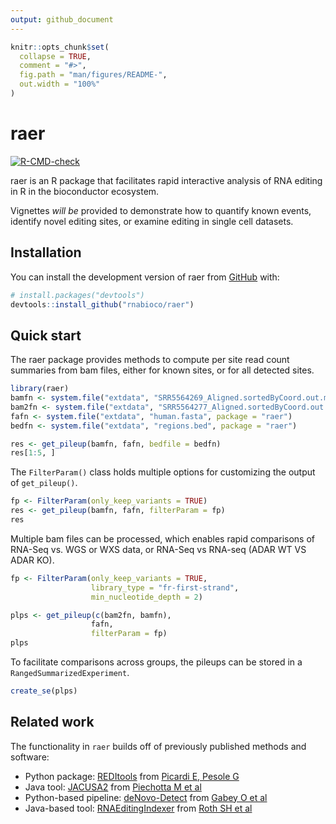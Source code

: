 ```yaml
---
output: github_document
---
```


<!-- README.md is generated from README.Rmd. Please edit that file -->

```r
knitr::opts_chunk$set(
  collapse = TRUE,
  comment = "#>",
  fig.path = "man/figures/README-",
  out.width = "100%"
)
```

# raer

<!-- badges: start -->
[![R-CMD-check](https://github.com/rnabioco/raer/actions/workflows/R-CMD-check.yaml/badge.svg)](https://github.com/rnabioco/raer/actions/workflows/R-CMD-check.yaml)
<!-- badges: end -->

raer is an R package that facilitates rapid interactive analysis of RNA editing in R in the bioconductor ecosystem. 

Vignettes *will be* provided to demonstrate how to quantify known events, identify novel editing sites, or examine editing in single cell datasets. 

## Installation

You can install the development version of raer from [GitHub](https://github.com/) with:

``` r
# install.packages("devtools")
devtools::install_github("rnabioco/raer")
```

## Quick start

The raer package provides methods to compute per site read count summaries from bam files, either for known sites, or for all detected sites.

```r
library(raer)
bamfn <- system.file("extdata", "SRR5564269_Aligned.sortedByCoord.out.md.bam", package = "raer")
bam2fn <- system.file("extdata", "SRR5564277_Aligned.sortedByCoord.out.md.bam", package = "raer")
fafn <- system.file("extdata", "human.fasta", package = "raer")
bedfn <- system.file("extdata", "regions.bed", package = "raer")

res <- get_pileup(bamfn, fafn, bedfile = bedfn)
res[1:5, ]
```

The `FilterParam()` class holds multiple options for customizing the output of 
`get_pileup()`.

```r
fp <- FilterParam(only_keep_variants = TRUE)
res <- get_pileup(bamfn, fafn, filterParam = fp)
res
```

Multiple bam files can be processed, which enables rapid comparisons of RNA-Seq vs. WGS or WXS data, or RNA-Seq vs RNA-seq (ADAR WT VS ADAR KO).

```r
fp <- FilterParam(only_keep_variants = TRUE,
                  library_type = "fr-first-strand",
                  min_nucleotide_depth = 2)

plps <- get_pileup(c(bam2fn, bamfn), 
                  fafn, 
                  filterParam = fp)
plps
```

To facilitate comparisons across groups, the pileups can be stored in a 
`RangedSummarizedExperiment`. 

```r
create_se(plps)
```

## Related work

The functionality in `raer` builds off of previously published methods and software:  

 - Python package: [REDItools](https://github.com/BioinfoUNIBA/REDItools) from [Picardi E, Pesole G](https://doi.org/10.1093/bioinformatics/btt287)   
 - Java tool: [JACUSA2](https://github.com/dieterich-lab/JACUSA2)  from [Piechotta M et al ](https://doi.org/10.1186/s12859-016-1432-8)    
 - Python-based pipeline: [deNovo-Detect](https://github.com/a2iEditing/deNovo-Detect) from [Gabey O et al ](https://doi.org/10.1038/s41467-022-28841-4)   
 - Java-based tool: [RNAEditingIndexer](https://github.com/a2iEditing/RNAEditingIndexer) from [Roth SH et al](https://doi.org/10.1038/s41592-019-0610-9)  


